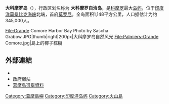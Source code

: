 {{Expand|time=2018-03-31T05:01:11+00:00}}
{{unreferenced|time=2010-10-01T09:51:28+00:00}}
{{NoteTA|G1=地名}}
{{Infobox islands
| name             = 大科摩羅島
| native name       = {{native name|fr|Grande Comore}}<br/>{{native name|sw|Ngazidja}}
| image map        = Grande Comore in Comoros.png
| map caption      = 大科摩羅島在[[科摩羅|科摩羅]]的位置
| map              = Comoros#Africa
| map_alt          = 非洲與葛摩地圖
| map_caption      = 大科摩羅島在[[非洲|非洲]]與[[葛摩群島|葛摩群島]]位置
| coordinates      = {{Coord|11|35|S|43|20|E|region:KM_type:isle|display=inline,title}}
| location         = [[莫桑比克海峽|莫桑比克海峽]]
| archipelago      = [[科摩羅群島|科摩羅群島]]
| area km2         = 1,148
| length km        = 
| width km         = 
| coastline km     = 
| elevation m      = 
| highest mount    = 
| country          = [[科摩羅|科摩羅]]
| country largest city               = [[莫羅尼|莫羅尼]]
| country largest city population    = 54,000
| population       = 410,736
| population as of = 2016年
| density km2      = 357.78
| languages        = [[法語|法語]]、[[科摩羅語|科摩羅語]]
| ethnic groups    = 
| timezone1        = EAT
| utc_offset1      = +3
}}

'''大科摩罗岛'''（{{lang|fr|Grande Comore}}），行政区划名称为{{flagicon|Grande Comore}} '''大科摩罗自治岛'''，是[[科摩罗|科摩罗]]最大[[岛屿|岛屿]]，位于[[印度洋|印度洋]][[莫桑比克海峡|莫桑比克海峡]]北端，首府[[莫罗尼|莫罗尼]]。全岛面积1,148平方公里，人口据估计为约345,000人。

<gallery widths=180px heights=150px>
File:Grande Comore Harbor Bay Photo by Sascha Grabow.JPG|thumb|right|200px|大科摩罗岛自然风光
File:Palmiers-Grande Comore.jpg|島上的椰子棕樹
</gallery>

== 外部連結 ==
* {{Commonscat-inline}}
* [https://web.archive.org/web/20140322032746/http://www.ngazidja.org/ 政府網站]
* [http://africanelections.tripod.com/km_2.html 葛摩島選舉資料]{{Wayback|url=http://africanelections.tripod.com/km_2.html |date=20110607022213 }}

{{comoros-stub}}

{{葛摩行政區劃}}
{{DEFAULTSORT:Grande Comore}}
[[Category:葛摩島嶼|Category:葛摩島嶼]]
[[Category:印度洋岛屿|Category:印度洋岛屿]]
[[Category:火山島|Category:火山島]]